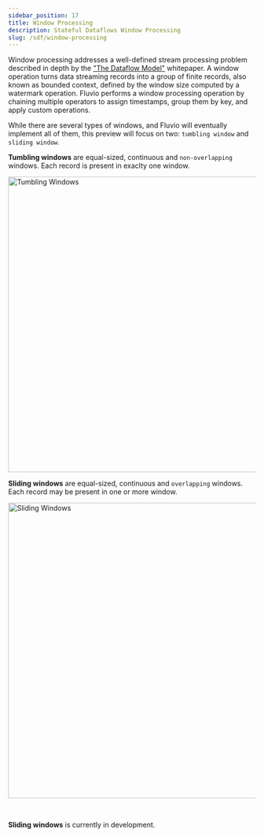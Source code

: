 ```yaml
---
sidebar_position: 17
title: Window Processing
description: Stateful Dataflows Window Processing
slug: /sdf/window-processing
---
```


Window processing addresses a well-defined stream processing problem described in depth by the ["The Dataflow Model"] whitepaper. A window operation turns data streaming records into a group of finite records, also known as bounded context, defined by the window size computed by a watermark operation. Fluvio performs a window processing operation by chaining multiple operators to assign timestamps, group them by key, and apply custom operations.

While there are several types of windows, and Fluvio will eventually implement all of them, this preview will focus on two: `tumbling window` and `sliding window`.

**Tumbling windows** are equal-sized, continuous and `non-overlapping` windows. Each record is present in exaclty one window.

<img src="/img/docs/sdf/ss-tumbling-window.svg" alt="Tumbling Windows"
   className="docimg" width="600" />

**Sliding windows** are equal-sized, continuous and `overlapping` windows. Each record may be present in one or more window.

<img src="/img/docs/sdf/ss-sliding-window.svg" alt="Sliding Windows"
  className="docimg" width="600" />

<br />

**Sliding windows** is currently in development.


["The Dataflow Model"]: https://storage.googleapis.com/pub-tools-public-publication-data/pdf/43864.pdf
